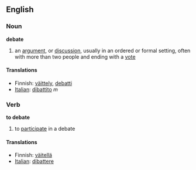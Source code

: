 ==English==

===Noun===
'''debate'''
#an [[argument]], or [[discussion]], usually in an ordered or formal setting, often with more than two people and ending with a [[vote]]

====Translations====
*Finnish: [[väittely]], [[debatti]]
*[[Italian]]: [[dibattito]] ''m''

===Verb===
'''to debate'''
#to [[participate]] in a debate

====Translations====
*Finnish: [[väitellä]]
*[[Italian]]: [[dibattere]]